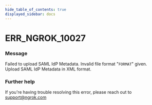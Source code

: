 ```yaml
---
hide_table_of_contents: true
displayed_sidebar: docs
---
```



# ERR_NGROK_10027

### Message

Failed to upload SAML IdP Metadata. Invalid file format "`FORMAT`" given. Upload SAML IdP Metadata in XML format.

<ErrorDetails error="err_ngrok_10027" />

### Further help

If you're having trouble resolving this error, please reach out to [support@ngrok.com](mailto:support@ngrok.com?subject=Help%20with%20ERR_NGROK_10027)
